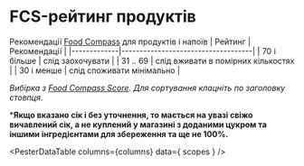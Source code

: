 # FCS-рейтинг продуктів 

Рекомендації [Food Compass](./food-compass.md) для продуктів і напоїв
| Рейтинг     |  Рекомендації                      |
|-------------|------------------------------------|
| 70 і більше | слід заохочувати                   |
| 31 .. 69    | слід вживати в помірних кількостях |
| 30 і менше  | слід споживати мінімально          |

*Вибірка з [Food Compass Score](https://static-content.springer.com/esm/art%3A10.1038%2Fs43016-021-00381-y/MediaObjects/43016_2021_381_MOESM1_ESM.pdf)*. *Для сортування клацніть по заголовку стовпця*.

***Якщо вказано сік і без уточнення, то мається на увазі свіжо вичавлений сік,
а не куплений у магазині з доданими цукром та іншими інгредієнтами для збереження та ще не 100%.**


<PesterDataTable
  columns={columns}
  data={ scopes }
/>
